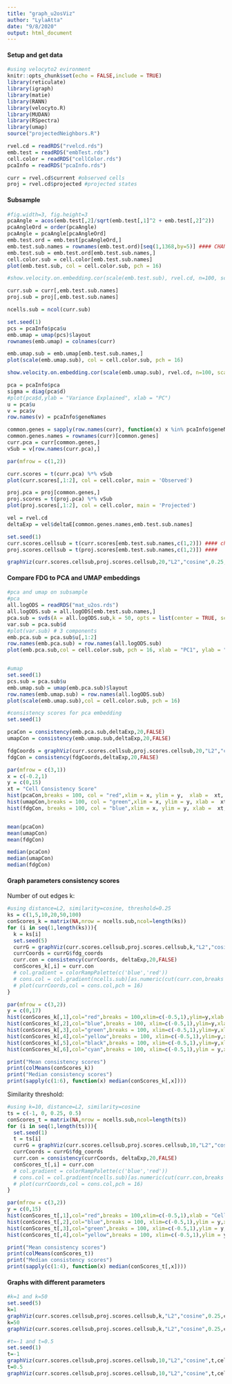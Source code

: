 ```yaml
---
title: "graph_u2osViz"
author: "LylaAtta"
date: "9/8/2020"
output: html_document
---
```


#### Setup and get data 
```r
#using velocyto2 evironment 
knitr::opts_chunk$set(echo = FALSE,include = TRUE)
library(reticulate)
library(igraph)
library(matie)
library(RANN)
library(velocyto.R)
library(MUDAN)
library(RSpectra)
library(umap)
source("projectedNeighbors.R")

rvel.cd = readRDS("rvelcd.rds")
emb.test = readRDS("embTest.rds")
cell.color = readRDS("cellColor.rds")
pcaInfo = readRDS("pcaInfo.rds")

curr = rvel.cd$current #observed cells 
proj = rvel.cd$projected #projected states
```

#### Subsample 

```r
#fig.width=3, fig.height=3
pcaAngle = acos(emb.test[,2]/sqrt(emb.test[,1]^2 + emb.test[,2]^2))
pcaAngleOrd = order(pcaAngle)
pcaAngle = pcaAngle[pcaAngleOrd]
emb.test.ord = emb.test[pcaAngleOrd,]
emb.test.sub.names = rownames(emb.test.ord)[seq(1,1368,by=5)] #### CHANGE HERE to change size of sample
emb.test.sub = emb.test.ord[emb.test.sub.names,]
cell.color.sub = cell.color[emb.test.sub.names]
plot(emb.test.sub, col = cell.color.sub, pch = 16)

#show.velocity.on.embedding.cor(scale(emb.test.sub), rvel.cd, n=100, scale='sqrt', cell.colors=cell.color,cex=1, arrow.scale=1, show.grid.flow=TRUE, min.grid.cell.mass=0.5, grid.n=30, arrow.lwd=1, return.details = TRUE)

curr.sub = curr[,emb.test.sub.names]
proj.sub = proj[,emb.test.sub.names]

ncells.sub = ncol(curr.sub)
```
```r
set.seed(1)
pcs = pcaInfo$pca$u
emb.umap = umap(pcs)$layout
rownames(emb.umap) = colnames(curr)

emb.umap.sub = emb.umap[emb.test.sub.names,]
plot(scale(emb.umap.sub), col = cell.color.sub, pch = 16)

show.velocity.on.embedding.cor(scale(emb.umap.sub), rvel.cd, n=100, scale='sqrt', cell.colors=cell.color,cex=1, arrow.scale=1, show.grid.flow=TRUE, min.grid.cell.mass=0.5, grid.n=30, arrow.lwd=1, return.details = TRUE)


```


```r
pca = pcaInfo$pca
sigma = diag(pca$d)
#plot(pca$d,ylab = "Variance Explained", xlab = "PC")
u = pca$u
v = pca$v
row.names(v) = pcaInfo$geneNames

common.genes = sapply(row.names(curr), function(x) x %in% pcaInfo$geneNames)
common.genes.names = rownames(curr)[common.genes]
curr.pca = curr[common.genes,]
vSub = v[row.names(curr.pca),]

par(mfrow = c(1,2))

curr.scores = t(curr.pca) %*% vSub
plot(curr.scores[,1:2], col = cell.color, main = 'Observed')

proj.pca = proj[common.genes,]
proj.scores = t(proj.pca) %*% vSub
plot(proj.scores[,1:2], col = cell.color, main = 'Projected')


```
```r
vel = rvel.cd
deltaExp = vel$deltaE[common.genes.names,emb.test.sub.names] 

set.seed(1)
curr.scores.cellsub = t(curr.scores[emb.test.sub.names,c(1,2)]) #### change here to change number of PCs included 
proj.scores.cellsub = t(proj.scores[emb.test.sub.names,c(1,2)]) ####

graphViz(curr.scores.cellsub,proj.scores.cellsub,20,"L2","cosine",0.25,cell.color.sub)


```

#### Compare FDG to PCA and UMAP embeddings
```r
#pca and umap on subsample 
#pca
all.logODS = readRDS("mat_u2os.rds")
all.logODS.sub = all.logODS[emb.test.sub.names,]
pca.sub = svds(A = all.logODS.sub,k = 50, opts = list(center = TRUE, scale = FALSE, maxitr = 2000, tol = 1e-10))
var.sub = pca.sub$d
#plot(var.sub) # 3 components
emb.pca.sub = pca.sub$u[,1:2]
row.names(emb.pca.sub) = row.names(all.logODS.sub)
plot(emb.pca.sub,col = cell.color.sub, pch = 16, xlab = "PC1", ylab = "PC2")


#umap
set.seed(1)
pcs.sub = pca.sub$u
emb.umap.sub = umap(emb.pca.sub)$layout
row.names(emb.umap.sub) = row.names(all.logODS.sub)
plot(scale(emb.umap.sub),col = cell.color.sub, pch = 16)
```


```r
#consistency scores for pca embedding 
set.seed(1)

pcaCon = consistency(emb.pca.sub,deltaExp,20,FALSE)
umapCon = consistency(emb.umap.sub,deltaExp,20,FALSE)

fdgCoords = graphViz(curr.scores.cellsub,proj.scores.cellsub,20,"L2","cosine",0.25,cell.color.sub,plot = FALSE,return_graph = TRUE)$fdg_coords
fdgCon = consistency(fdgCoords,deltaExp,20,FALSE)

```

```r
par(mfrow = c(3,1))
x = c(-0.2,1)
y = c(0,15)
xt = "Cell Consistency Score"
hist(pcaCon,breaks = 100, col = "red",xlim = x, ylim = y,  xlab =  xt, main = "PCA Embedding Consistency")
hist(umapCon,breaks = 100, col = "green",xlim = x, ylim = y, xlab =  xt, main = "UMAP Embedding Consistency")
hist(fdgCon, breaks = 100, col = "blue",xlim = x, ylim = y, xlab =  xt, main = "FDG Embedding Consistency")


mean(pcaCon)
mean(umapCon)
mean(fdgCon)

median(pcaCon)
median(umapCon)
median(fdgCon)
```



#### Graph parameters consistency scores
Number of out edges k:  
```r
#using distance=L2, similarity=cosine, threshold=0.25
ks = c(1,5,10,20,50,100)
conScores_k = matrix(NA,nrow = ncells.sub,ncol=length(ks))
for (i in seq(1,length(ks))){
  k = ks[i]
  set.seed(5)
  currG = graphViz(curr.scores.cellsub,proj.scores.cellsub,k,"L2","cosine",0.25,cell.color.sub,paste("K = ",k),plot = FALSE,return_graph = TRUE)
  currCoords = currG$fdg_coords
  curr.con = consistency(currCoords, deltaExp,20,FALSE)
  conScores_k[,i] = curr.con
  # col.gradient = colorRampPalette(c('blue','red'))
  # cons.col = col.gradient(ncells.sub)[as.numeric(cut(curr.con,breaks = ncells.sub))]
  # plot(currCoords,col = cons.col,pch = 16)
}

par(mfrow = c(3,2))
y = c(0,17)
hist(conScores_k[,1],col="red",breaks = 100,xlim=c(-0.5,1),ylim=y,xlab = "Cell Consistency Score",main="K = 1")
hist(conScores_k[,2],col="blue",breaks = 100, xlim=c(-0.5,1),ylim=y,xlab = "Cell Consistency Score",main="K = 5")
hist(conScores_k[,3],col="green",breaks = 100, xlim=c(-0.5,1),ylim=y,xlab = "Cell Consistency Score",main="K = 10")
hist(conScores_k[,4],col="yellow",breaks = 100, xlim=c(-0.5,1),ylim=y,xlab = "Cell Consistency Score",main="K = 20")
hist(conScores_k[,5],col="black",breaks = 100, xlim=c(-0.5,1),ylim=y,xlab = "Cell Consistency Score",main="K = 50") #add = TRUE
hist(conScores_k[,6],col="cyan",breaks = 100, xlim=c(-0.5,1),ylim = y,xlab = "Cell Consistency Score",main="K = 100") #add = TRUE

print("Mean consistency scores")
print(colMeans(conScores_k))
print("Median consistency scores")
print(sapply(c(1:6), function(x) median(conScores_k[,x])))
```

Similarity threshold: 
```r
#using k=10, distance=L2, similarity=cosine
ts = c(-1, 0, 0.25, 0.5)
conScores_t = matrix(NA,nrow = ncells.sub,ncol=length(ts))
for (i in seq(1,length(ts))){
  set.seed(1)
  t = ts[i]
  currG = graphViz(curr.scores.cellsub,proj.scores.cellsub,10,"L2","cosine",t,cell.color.sub,paste("Similarity Threshold = ",t),plot = FALSE,return_graph = TRUE)
  currCoords = currG$fdg_coords
  curr.con = consistency(currCoords, deltaExp,20,FALSE)
  conScores_t[,i] = curr.con
  # col.gradient = colorRampPalette(c('blue','red'))
  # cons.col = col.gradient(ncells.sub)[as.numeric(cut(curr.con,breaks = ncells.sub))]
  # plot(currCoords,col = cons.col,pch = 16)
}

par(mfrow = c(3,2))
y = c(0,15)
hist(conScores_t[,1],col="red",breaks = 100,xlim=c(-0.5,1),xlab = "Cell Consistency Score",main="t = -1")
hist(conScores_t[,2],col="blue",breaks = 100, xlim=c(-0.5,1),ylim = y,xlab = "Cell Consistency Score",main="t = 0")
hist(conScores_t[,3],col="green",breaks = 100, xlim=c(-0.5,1),ylim = y,xlab = "Cell Consistency Score",main="t = 0.25")
hist(conScores_t[,4],col="yellow",breaks = 100, xlim=c(-0.5,1),ylim = y,xlab = "Cell Consistency Score",main="t = 0.5")#add = TRUE

print("Mean consistency scores")
print(colMeans(conScores_t))
print("Median consistency scores")
print(sapply(c(1:4), function(x) median(conScores_t[,x])))

```
#### Graphs with different parameters
```r
#k=1 and k=50 
set.seed(5)
k=1
graphViz(curr.scores.cellsub,proj.scores.cellsub,k,"L2","cosine",0.25,cell.color.sub,paste("K = ",k),plot = TRUE,return_graph = FALSE)
k=50
graphViz(curr.scores.cellsub,proj.scores.cellsub,k,"L2","cosine",0.25,cell.color.sub,paste("K = ",k),plot = TRUE,return_graph = FALSE)

```
```r
#t=-1 and t=0.5
set.seed(1)
t=-1
graphViz(curr.scores.cellsub,proj.scores.cellsub,10,"L2","cosine",t,cell.color.sub,paste("",t),plot = TRUE,return_graph = FALSE)
t=0.5
graphViz(curr.scores.cellsub,proj.scores.cellsub,10,"L2","cosine",t,cell.color.sub,paste("",t),plot = TRUE,return_graph = FALSE)


```


